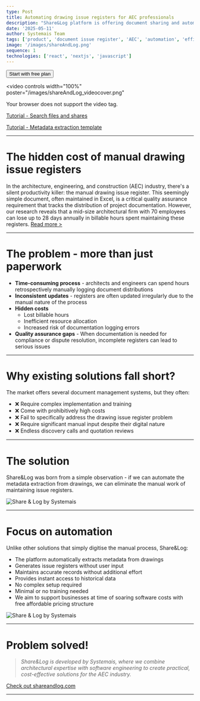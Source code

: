 ```yaml
---
type: Post
title: Automating drawing issue registers for AEC professionals
description: "Share&Log platform is offering document sharing and automating drawing issue registers, with some estimates suggesting potential savings of up to 18 days annually in billable hours for mid-size firms."
date: '2025-05-11'
author: Systemais Team
tags: ['product', 'document issue register', 'AEC', 'automation', 'efficiency', 'cost-saving', 'document audits', 'quality assurance', 'QA']
image: '/images/shareAndLog.png'
sequence: 1
technologies: ['react', 'nextjs', 'javascript']
---
```


<div style={{textAlign: 'center', margin: '20px 0'}}>
  <Button href="https://shareandlog.com">
    Start with free plan
  </Button>
</div>

<video 
  controls
  width="100%"
  poster="/images/shareAndLog_videocover.png"
>
  <source src="/videos/SL_CreateShare_VideoV4.mp4" type="video/mp4" />
  Your browser does not support the video tag.
</video>

[Tutorial - Search files and shares](https://youtu.be/MhDYfZFi5iw?si=k3KYNLGr-Az1PSGx)

[Tutorial - Metadata extraction template](https://youtu.be/Uw6MoK4JPaY?si=fwEZEsMCYAKIRrXh)

---

# The hidden cost of manual drawing issue registers

In the architecture, engineering, and construction (AEC) industry, there's a silent productivity killer: the manual drawing issue register. This seemingly simple document, often maintained in Excel, is a critical quality assurance requirement that tracks the distribution of project documentation. However, our research reveals that a mid-size architectural firm with 70 employees can lose up to 28 days annually in billable hours spent maintaining these registers.
[Read more >](https://shareandlog.com/blog/leveraging-tech)

---

# The problem - more than just paperwork

- **Time-consuming process** - architects and engineers can spend hours retrospectively manually logging document distributions
- **Inconsistent updates** - registers are often updated irregularly due to the manual nature of the process
- **Hidden costs** 
  - Lost billable hours
  - Inefficient resource allocation
  - Increased risk of documentation logging errors
- **Quality assurance gaps** - When documentation is needed for compliance or dispute resolution, incomplete registers can lead to serious issues

---

# Why existing solutions fall short?
The market offers several document management systems, but they often:
- ❌ Require complex implementation and training
- ❌ Come with prohibitively high costs
- ❌ Fail to specifically address the drawing issue register problem 
- ❌ Require significant manual input despite their digital nature
- ❌ Endless discovery calls and quotation reviews

---

# The solution 

Share&Log was born from a simple observation - if we can automate the metadata extraction from drawings, we can eliminate the manual work of maintaining issue registers.

![Share & Log by Systemais](/images/shareAndLog.png "Share & Log by Systemais")


---

# Focus on automation
Unlike other solutions that simply digitise the manual process, Share&Log:
- The platform automatically extracts metadata from drawings
- Generates issue registers without user input
- Maintains accurate records without additional effort
- Provides instant access to historical data
- No complex setup required
- Minimal or no training needed
- We aim to support businesses at time of soaring software costs with free affordable pricing structure

![Share & Log by Systemais](/images/shareAndLog_Image1.png "Share&Log comunications")

---



# Problem solved!

> *Share&Log is developed by Systemais, where we combine architectural expertise with software engineering to create practical, cost-effective solutions for the AEC industry.*

[Check out shareandlog.com](https://shareandlog.com)

---
